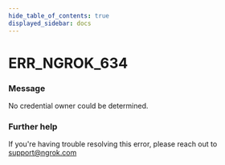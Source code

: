 ```yaml
---
hide_table_of_contents: true
displayed_sidebar: docs
---
```



# ERR_NGROK_634

### Message

No credential owner could be determined.

<ErrorDetails error="err_ngrok_634" />

### Further help

If you're having trouble resolving this error, please reach out to [support@ngrok.com](mailto:support@ngrok.com?subject=Help%20with%20ERR_NGROK_634)
